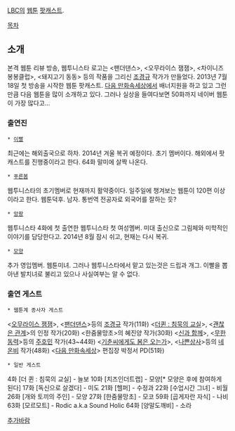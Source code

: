 [[LBC]]의 [[웹툰]] [[팟캐스트]].

[[목차]]
== 소개 ==
본격 웹툰 리뷰 방송, 웹투니스타
로고는 <팬더댄스>, <오무라이스 잼잼>, <차이니즈봉봉클럽>, <돼지고기 동동> 등의 작품을 그리신 [[조경규]] 작가가 만들었다.
2013년 7월 18일 첫 방송을 시작한 웹툰 팟캐스트. 
[[다음 만화속세상]]에서 배너지원을 하고 있고 그런 만큼 다음 웹툰을 많이 소개하고 있다.
그러나 실상을 들여다보면 50화까지 네이버 웹툰이 가장 많다고...
=== 출연진 ===
 * [[이빨]] 
최근에는 해외출국으로 하차. 2014년 겨울 복귀 예정이다. 초기 멤버이다.
해외에서 팟캐스트를 진행중이라고 한다. 64화 말미에 살짝 나온다.
 
 * [[푸른봄]]
웹투니스타의 초기멤버로 현재까지 활약중이다. 일주일에 챙겨보는 웹툰이 120편 이상이라고 한다. 웹툰덕후. 남자.
통번역 전공자로 외국어를 잘하는 듯?

 * [[앙팡]]
웹투니스타 4화에 첫 출연한 웹투니스타 첫 여성멤버. 미대 출신으로 그림체와 미학적인 이야기를 담당한다고. 2014년 8월 잠시 쉬고, 현재는 다시 복귀.

 * [[모양]]
추가 영입멤버. 웹툰미녀. 그러나 웹투니스타에서 맡고 있는것은 드립과 개그. 이빨을 뽑아낸 발치녀로 불리고 있으나 사실여부는 알 수 없다. 


=== 출연 게스트 ===
 * 웹툰계 종사자 게스트
<[[오무라이스 잼잼]]>, <[[팬더댄스]]>등의 [[조경규]] 작가(11화)
<[[더퀸 : 침묵의 교실]]>, <[[괜찮은 관계]]>의 인정 작가(20화)
<한줌물망초>의 혜진양 작가(30화)
<[[신과 함께]]>, <[[무한동력]]>등의 [[주호민]] 작가(43~44화)
<[[기춘씨에게도 봄은 오는가]]>, <[[나쁜상사]]>등의 [[네온비]] 작가(48화)
<[[다음 만화속세상]]> 편집장 박정서 PD(51화) 

 * 일반 게스트
4화 [더 퀸 : 침묵의 교실] - 늘보
10화 [치즈인더트랩] - 모양[* 모양은 후에 참여하게 된다]
17화 [독신으로 살겠다] - 미도
21화 [헬퍼] - 수정과
22화 [수업시간 그녀] - 비월
26화 [개와 토끼의 주인] - 모양
27화 [한줌물망초] - 모코
59화 [곱게자란 자식] - 나비
63화 [모르모트] - Rodic a.k.a Sound Holic
64화 [양말도깨비] - 소라

[[추가바람]]

